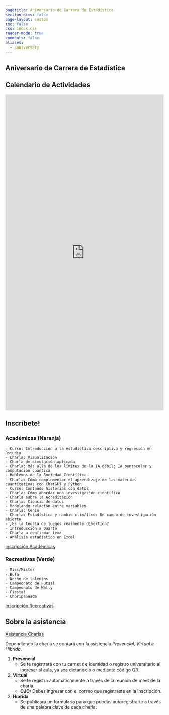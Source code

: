 ```yaml
---
pagetitle: Aniversario de Carrera de Estadística
section-divs: false
page-layout: custom
toc: false
css: index.css
reader-mode: true
comments: false
aliases:
  - /aniversary
---
```


::: {.container}


::: {.calendar}
# Aniversario de Carrera de Estadística
## Calendario de Actividades

<iframe src="https://calendar.google.com/calendar/embed?height=1000&wkst=1&ctz=America%2FLa_Paz&title=Carrera%20de%20Estad%C3%ADstica&mode=WEEK&src=Y181OWQ3N2M5ODRiM2NjOTgyZDllMGJiNmRkNmM1NGZmNTM0YzNjYmI3MTFjOTcyNDk2YTI0ZTY0YWNiNjM3MmYwQGdyb3VwLmNhbGVuZGFyLmdvb2dsZS5jb20&src=Y19kMjE3ZWY1Mzk4Nzg4MWY2Y2U4NDQ1MTE3YTI3YTkyMTc2YThiZGNjZTU0NDFlNjQ2YTViZDYzOGU1NzIzMDk2QGdyb3VwLmNhbGVuZGFyLmdvb2dsZS5jb20&src=ZXMtNDE5LmJvI2hvbGlkYXlAZ3JvdXAudi5jYWxlbmRhci5nb29nbGUuY29t&color=%23009688&color=%23F09300&color=%230B8043" style="border-width:0" width="100%" height="1000" frameborder="0" scrolling="no"></iframe>
:::

::: {.content}
## Inscríbete!

### Académicas (Naranja)
    - Curso: Introducción a la estadística descriptiva y regresión en Rstudio
    - Charla: Visualización
    - Charla de simulación aplicada
    - Charla: Más allá de los límites de la IA débil: IA pentacular y computación cuántica
    - Hablemos de la Sociedad Científica
    - Charla: Cómo complementar el aprendizaje de las materias cuantitativas con ChatGPT y Python
    - Curso: Contando historias con datos
    - Charla: Cómo abordar una investigación científica
    - Charla sobre la Acreditación
    - Charla: Ciencia de datos
    - Modelando relación entre variables
    - Charla: Censo
    - Charla: Estadística y cambio climático: Un campo de investigación abierto
    - ¿Es la teoría de juegos realmente divertida?
    - Introducción a Quarto
    - Charla a confirmar tema
    - Análisis estadístico en Excel

[Inscripción Académicas](https://docs.google.com/forms/d/e/1FAIpQLSecwVMn7-jmn4qOegyYzw_pEop4ZDirNss0pLtKTO9NqzcIGA/viewform?usp=sf_link){.btn .btn-success .btn-lg}

### Recreativas (Verde)
    - Miss/Mister
    - Bufa
    - Noche de talentos
    - Campeonato de Futsal
    - Campeonato de Wally
    - Fiesta!
    - Choripaneada

[Inscripción Recreativas](https://docs.google.com/forms/d/e/1FAIpQLSfgz9fsBGxZo41JQvnAVU35Ak8fDh6ZZY36pf919d931hGTHw/viewform?usp=sf_link){.btn .btn-success .btn-lg}

## Sobre la asistencia

[Asistencia Charlas](https://docs.google.com/forms/d/e/1FAIpQLSeyhg7mD7IMvGcAajqMow0iv6s-MYIP6Ev2w309XTjVCbPpwQ/viewform?usp=sf_link){.btn .btn-success .btn-lg}

Dependiendo la charla se contará con la asistencia _Presencial, Virtual e Híbrida_.

1. **Presencial**
    - Se te registrará con tu carnet de identidad o registro universitario al ingresar al aula, ya sea dictándolo o mediante código QR.

2. **Virtual**
    - Se te registra automáticamente a través de la reunión de meet de la charla.
    - **OJO:** Debes ingresar con el correo que registraste en la inscripción.

3. **Híbrida**
    - Se publicará un formulario para que puedas autoregistrarte a través de una palabra clave de cada charla.
:::

:::